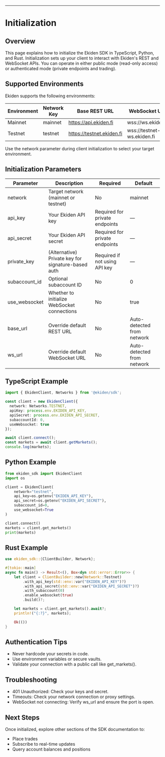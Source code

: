 ---
# Initialization

## Overview

This page explains how to initialize the Ekiden SDK in TypeScript, Python, and Rust. Initialization sets up your client to interact with Ekiden's REST and WebSocket APIs. You can operate in either public mode (read-only access) or authenticated mode (private endpoints and trading).

## Supported Environments

Ekiden supports the following environments:

| Environment | Network Key | Base REST URL           | WebSocket URL              |
|-------------|--------------|--------------------------|-----------------------------|
| Mainnet     | mainnet      | https://api.ekiden.fi    | wss://ws.ekiden.fi          |
| Testnet     | testnet      | https://testnet.ekiden.fi | wss://testnet-ws.ekiden.fi  |

Use the network parameter during client initialization to select your target environment.

## Initialization Parameters

| Parameter       | Description                                 | Required                      | Default                |
|-----------------|---------------------------------------------|-------------------------------|------------------------|
| network         | Target network (mainnet or testnet)         | No                            | mainnet               |
| api_key         | Your Ekiden API key                         | Required for private endpoints| —                    |
| api_secret      | Your Ekiden API secret                      | Required for private endpoints| —                    |
| private_key     | (Alternative) Private key for signature-based auth | Required if not using API key | —              |
| subaccount_id   | Optional subaccount ID                      | No                            | 0                     |
| use_websocket   | Whether to initialize WebSocket connections | No                            | true                  |
| base_url        | Override default REST URL                   | No                            | Auto-detected from network |
| ws_url          | Override default WebSocket URL              | No                            | Auto-detected from network |

## TypeScript Example

```ts
import { EkidenClient, Networks } from '@ekiden/sdk';

const client = new EkidenClient({
  network: Networks.TESTNET,
  apiKey: process.env.EKIDEN_API_KEY,
  apiSecret: process.env.EKIDEN_API_SECRET,
  subaccountId: 0,
  useWebsocket: true
});

await client.connect();
const markets = await client.getMarkets();
console.log(markets);
```

## Python Example

```python
from ekiden_sdk import EkidenClient
import os

client = EkidenClient(
    network="testnet",
    api_key=os.getenv("EKIDEN_API_KEY"),
    api_secret=os.getenv("EKIDEN_API_SECRET"),
    subaccount_id=0,
    use_websocket=True
)

client.connect()
markets = client.get_markets()
print(markets)
```

## Rust Example

```rust
use ekiden_sdk::{ClientBuilder, Network};

#[tokio::main]
async fn main() -> Result<(), Box<dyn std::error::Error>> {
    let client = ClientBuilder::new(Network::Testnet)
        .with_api_key(std::env::var("EKIDEN_API_KEY")?)
        .with_api_secret(std::env::var("EKIDEN_API_SECRET")?)
        .with_subaccount(0)
        .enable_websocket(true)
        .build()?;

    let markets = client.get_markets().await?;
    println!("{:?}", markets);

    Ok(())
}
```

## Authentication Tips

- Never hardcode your secrets in code.
- Use environment variables or secure vaults.
- Validate your connection with a public call like get_markets().

## Troubleshooting

- 401 Unauthorized: Check your keys and secret.
- Timeouts: Check your network connection or proxy settings.
- WebSocket not connecting: Verify ws_url and ensure the port is open.

## Next Steps

Once initialized, explore other sections of the SDK documentation to:

- Place trades
- Subscribe to real-time updates
- Query account balances and positions
